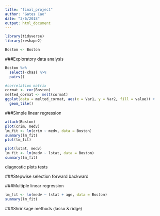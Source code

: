 ```yaml
---
title: "final_project"
author: "Gates Cao"
date: "3/6/2018"
output: html_document
---
```

```r
library(tidyverse)
library(reshape2)
```

```r
Boston <- Boston
```

###Exploratory data analysis
```r
Boston %>%
  select(-chas) %>%
  pairs()
```

```r
#correlation matrix
cormat <- cor(Boston)
melted_cormat <- melt(cormat)
ggplot(data = melted_cormat, aes(x = Var1, y = Var2, fill = value)) + 
  geom_tile()
```


###Simple linear regression
```r
attach(Boston)
plot(crim, medv)
lm_fit <- lm(crim ~ medv, data = Boston)
summary(lm_fit)
plot(lm_fit)
```

```r
plot(lstat, medv)
lm_fit <- lm(medv ~ lstat, data = Boston)
summary(lm_fit)
```
diagnostic plots
tests

###Stepwise selection
forward
backward

###Multiple linear regression 
```r
lm_fit <- lm(medv ~ lstat + age, data = Boston)
summary(lm_fit)
```



###Shrinkage methods (lasso & ridge)
```r

```


